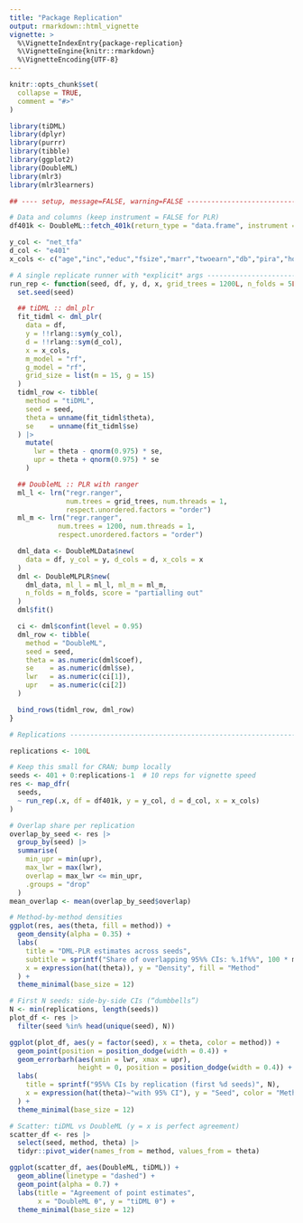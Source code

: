 ```yaml
---
title: "Package Replication"
output: rmarkdown::html_vignette
vignette: >
  %\VignetteIndexEntry{package-replication}
  %\VignetteEngine{knitr::rmarkdown}
  %\VignetteEncoding{UTF-8}
---
```


```r
knitr::opts_chunk$set(
  collapse = TRUE,
  comment = "#>"
)
```

```r
library(tiDML)
library(dplyr)
library(purrr)
library(tibble)
library(ggplot2)
library(DoubleML)
library(mlr3)
library(mlr3learners)
```


```r
## ---- setup, message=FALSE, warning=FALSE --------------------------------

# Data and columns (keep instrument = FALSE for PLR)
df401k <- DoubleML::fetch_401k(return_type = "data.frame", instrument = FALSE)

y_col <- "net_tfa"
d_col <- "e401"
x_cols <- c("age","inc","educ","fsize","marr","twoearn","db","pira","hown")

# A single replicate runner with *explicit* args ----------------------------
run_rep <- function(seed, df, y, d, x, grid_trees = 1200L, n_folds = 5L) {
  set.seed(seed)

  ## tiDML :: dml_plr
  fit_tidml <- dml_plr(
    data = df,
    y = !!rlang::sym(y_col),
    d = !!rlang::sym(d_col),
    x = x_cols,
    m_model = "rf",
    g_model = "rf",
    grid_size = list(m = 15, g = 15)
  )
  tidml_row <- tibble(
    method = "tiDML",
    seed = seed,
    theta = unname(fit_tidml$theta),
    se    = unname(fit_tidml$se)
  ) |>
    mutate(
      lwr = theta - qnorm(0.975) * se,
      upr = theta + qnorm(0.975) * se
    )

  ## DoubleML :: PLR with ranger
  ml_l <- lrn("regr.ranger",
              num.trees = grid_trees, num.threads = 1,
              respect.unordered.factors = "order")
  ml_m <- lrn("regr.ranger",
            num.trees = 1200, num.threads = 1,
            respect.unordered.factors = "order")

  dml_data <- DoubleMLData$new(
    data = df, y_col = y, d_cols = d, x_cols = x
  )
  dml <- DoubleMLPLR$new(
    dml_data, ml_l = ml_l, ml_m = ml_m,
    n_folds = n_folds, score = "partialling out"
  )
  dml$fit()

  ci <- dml$confint(level = 0.95)
  dml_row <- tibble(
    method = "DoubleML",
    seed = seed,
    theta = as.numeric(dml$coef),
    se    = as.numeric(dml$se),
    lwr   = as.numeric(ci[1]),
    upr   = as.numeric(ci[2])
  )

  bind_rows(tidml_row, dml_row)
}

# Replications --------------------------------------------------------------

replications <- 100L

# Keep this small for CRAN; bump locally
seeds <- 401 + 0:replications-1  # 10 reps for vignette speed
res <- map_dfr(
  seeds,
  ~ run_rep(.x, df = df401k, y = y_col, d = d_col, x = x_cols)
)

# Overlap share per replication
overlap_by_seed <- res |>
  group_by(seed) |>
  summarise(
    min_upr = min(upr),
    max_lwr = max(lwr),
    overlap = max_lwr <= min_upr,
    .groups = "drop"
  )
mean_overlap <- mean(overlap_by_seed$overlap)

# Method-by-method densities
ggplot(res, aes(theta, fill = method)) +
  geom_density(alpha = 0.35) +
  labs(
    title = "DML-PLR estimates across seeds",
    subtitle = sprintf("Share of overlapping 95%% CIs: %.1f%%", 100 * mean_overlap),
    x = expression(hat(theta)), y = "Density", fill = "Method"
  ) +
  theme_minimal(base_size = 12)

# First N seeds: side-by-side CIs (“dumbbells”)
N <- min(replications, length(seeds))
plot_df <- res |>
  filter(seed %in% head(unique(seed), N))

ggplot(plot_df, aes(y = factor(seed), x = theta, color = method)) +
  geom_point(position = position_dodge(width = 0.4)) +
  geom_errorbarh(aes(xmin = lwr, xmax = upr),
                 height = 0, position = position_dodge(width = 0.4)) +
  labs(
    title = sprintf("95%% CIs by replication (first %d seeds)", N),
    x = expression(hat(theta)~"with 95% CI"), y = "Seed", color = "Method"
  ) +
  theme_minimal(base_size = 12)

# Scatter: tiDML vs DoubleML (y = x is perfect agreement)
scatter_df <- res |>
  select(seed, method, theta) |>
  tidyr::pivot_wider(names_from = method, values_from = theta)

ggplot(scatter_df, aes(DoubleML, tiDML)) +
  geom_abline(linetype = "dashed") +
  geom_point(alpha = 0.7) +
  labs(title = "Agreement of point estimates",
       x = "DoubleML θ", y = "tiDML θ") +
  theme_minimal(base_size = 12)

```